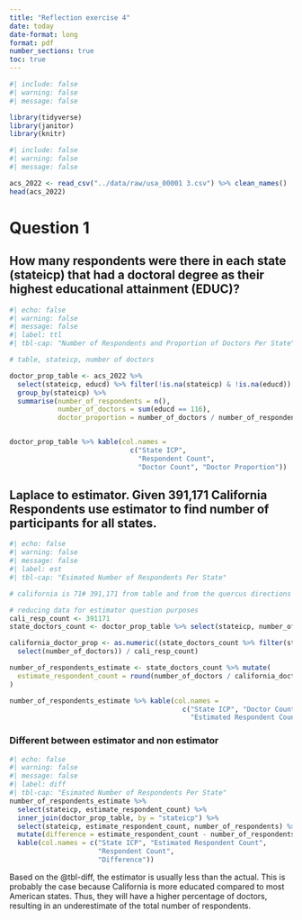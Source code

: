 ```yaml
---
title: "Reflection exercise 4"
date: today
date-format: long
format: pdf
number_sections: true
toc: true
---
```


```r
#| include: false
#| warning: false
#| message: false

library(tidyverse)
library(janitor)
library(knitr)
```



```r
#| include: false
#| warning: false
#| message: false

acs_2022 <- read_csv("../data/raw/usa_00001 3.csv") %>% clean_names()
head(acs_2022)

```

# Question 1

## How many respondents were there in each state (stateicp) that had a doctoral degree as their highest educational attainment (EDUC)?

```r
#| echo: false
#| warning: false
#| message: false
#| label: ttl
#| tbl-cap: "Number of Respondents and Proportion of Doctors Per State"

# table, stateicp, number of doctors

doctor_prop_table <- acs_2022 %>% 
  select(stateicp, educd) %>% filter(!is.na(stateicp) & !is.na(educd)) %>% 
  group_by(stateicp) %>% 
  summarise(number_of_respondents = n(), 
            number_of_doctors = sum(educd == 116),
            doctor_proportion = number_of_doctors / number_of_respondents)


doctor_prop_table %>% kable(col.names = 
                              c("State ICP", 
                                "Respondent Count", 
                                "Doctor Count", "Doctor Proportion"))

```

## Laplace to estimator. Given 391,171 California Respondents use estimator to find number of participants for all states.

```r
#| echo: false
#| warning: false
#| message: false
#| label: est
#| tbl-cap: "Esimated Number of Respondents Per State"

# california is 71# 391,171 from table and from the quercus directions

# reducing data for estimator question purposes
cali_resp_count <- 391171
state_doctors_count <- doctor_prop_table %>% select(stateicp, number_of_doctors)

california_doctor_prop <- as.numeric((state_doctors_count %>% filter(stateicp == 71) %>% 
  select(number_of_doctors)) / cali_resp_count)

number_of_respondents_estimate <- state_doctors_count %>% mutate(
  estimate_respondent_count = round(number_of_doctors / california_doctor_prop)
)

number_of_respondents_estimate %>% kable(col.names = 
                                           c("State ICP", "Doctor Count", 
                                             "Estimated Respondent Count"))


```

### Different between estimator and non estimator


```r
#| echo: false
#| warning: false
#| message: false
#| label: diff
#| tbl-cap: "Esimated Number of Respondents Per State"
number_of_respondents_estimate %>% 
  select(stateicp, estimate_respondent_count) %>%
  inner_join(doctor_prop_table, by = "stateicp") %>%
  select(stateicp, estimate_respondent_count, number_of_respondents) %>% 
  mutate(difference = estimate_respondent_count - number_of_respondents) %>% 
  kable(col.names = c("State ICP", "Estimated Respondent Count", 
                      "Respondent Count",
                      "Difference"))

```

Based on the @tbl-diff, the estimator is usually less than the actual. This is probably the case because California is more educated compared to most American states. Thus, they will have a higher percentage of doctors, resulting in an underestimate of the total number of respondents.



